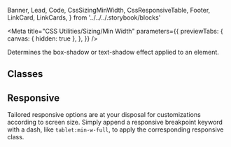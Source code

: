   Banner,
  Lead,
  Code,
  CssSizingMinWidth,
  CssResponsiveTable,
  Footer,
  LinkCard,
  LinkCards,
} from '../../../.storybook/blocks'

<Meta
  title="CSS Utilities/Sizing/Min Width"
  parameters={{
    previewTabs: {
      canvas: { hidden: true },
    },
  }}
/>

<Banner label="Min Width" section="CSS Utilities" color="yellow" puzzle />

<Lead>Determines the box-shadow or text-shadow effect applied to an element.</Lead>

## Classes

<CssSizingMinWidth />

## Responsive

Tailored responsive options are at your disposal for customizations according to screen size.
Simply append a responsive breakpoint keyword with a dash, like `tablet:min-w-full`, to apply the corresponding responsive class.

<CssResponsiveTable />

<Footer>
  <LinkCards>
    <LinkCard
      pageTitle="Tokens/Overview"
      description="Design tokens serve as the definitive source for naming and storing design choices."
    />
  </LinkCards>
</Footer>
